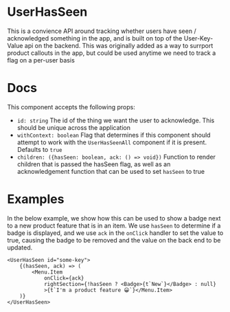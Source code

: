 
<Meta title="Patterns/Product Callouts/UserHasSeen" />

# UserHasSeen

This is a convience API around tracking whether users have seen / acknowledged something in the app, and is built on top of the User-Key-Value api on the backend.
This was originally added as a way to surrport product callouts in the app, but could be used anytime we need to track a flag on a per-user basis

# Docs

This component accepts the following props:

- `id: string` The id of the thing we want the user to acknowledge. This should be unique across the application
- `withContext: boolean` Flag that determines if this component should attempt to work with the `UserHasSeenAll` component if it is present. Defaults to `true`
- `children: ({hasSeen: boolean, ack: () => void})` Function to render children that is passed the hasSeen flag, as well as an acknowledgement function that can be used to set `hasSeen` to true

# Examples

In the below example, we show how this can be used to show a badge next to a new product feature that is in an item. We use `hasSeen` to determine if a badge is displayed, and we
use `ack` in the `onClick` handler to set the value to true, causing the badge to be removed and the value on the back end to be updated.

```
<UserHasSeen id="some-key">
    {(hasSeen, ack) => (
        <Menu.Item
            onClick={ack}
            rightSection={!hasSeen ? <Badge>{t`New`}</Badge> : null}
            >{t`I'm a product feature 😀`}</Menu.Item>
    )}
</UserHasSeen>
```
